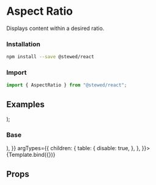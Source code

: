 
<Meta title="Components/Aspect Ratio" component={AspectRatio} />

# Aspect Ratio

Displays content within a desired ratio.

### Installation

```bash
npm install --save @stewed/react
```

### Import

```js
import { AspectRatio } from "@stewed/react";
```

## Examples

  <Theme>
    <AspectRatio {...args} />
  </Theme>
);

### Base

<Canvas>
  <Story
    name="Base"
    args={{
      ratio: "4:3",
      children: (
        <img
          style={{ width: 300 }}
          src="https://images.unsplash.com/photo-1535025183041-0991a977e25b?w=300&dpr=2&q=80"
          alt="Landscape photograph by Tobias Tullius"
        />
      ),
    }}
    argTypes={{
      children: {
        table: {
          disable: true,
        },
      },
    }}>
    {Template.bind({})}
  </Story>
</Canvas>

## Props

<ArgsTable of={AspectRatio} />
